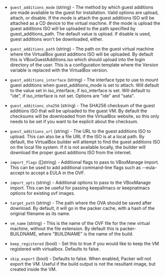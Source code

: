 <!-- Code generated from the comments of the Config struct in builder/virtualbox/ovf/config.go; DO NOT EDIT MANUALLY -->

-   `guest_additions_mode` (string) - The method by which guest additions are
    made available to the guest for installation. Valid options are upload,
    attach, or disable. If the mode is attach the guest additions ISO will
    be attached as a CD device to the virtual machine. If the mode is upload
    the guest additions ISO will be uploaded to the path specified by
    guest_additions_path. The default value is upload. If disable is used,
    guest additions won't be downloaded, either.
    
-   `guest_additions_path` (string) - The path on the guest virtual machine
    where the VirtualBox guest additions ISO will be uploaded. By default this
    is VBoxGuestAdditions.iso which should upload into the login directory of
    the user. This is a configuration
    template where the Version
    variable is replaced with the VirtualBox version.
    
-   `guest_additions_interface` (string) - The interface type to use to mount
    guest additions when guest_additions_mode is set to attach. Will
    default to the value set in iso_interface, if iso_interface is set.
    Will default to "ide", if iso_interface is not set. Options are "ide" and
    "sata".
    
-   `guest_additions_sha256` (string) - The SHA256 checksum of the guest
    additions ISO that will be uploaded to the guest VM. By default the
    checksums will be downloaded from the VirtualBox website, so this only needs
    to be set if you want to be explicit about the checksum.
    
-   `guest_additions_url` (string) - The URL to the guest additions ISO
    to upload. This can also be a file URL if the ISO is at a local path. By
    default, the VirtualBox builder will attempt to find the guest additions ISO
    on the local file system. If it is not available locally, the builder will
    download the proper guest additions ISO from the internet.
    
-   `import_flags` ([]string) - Additional flags to pass to
    VBoxManage import. This can be used to add additional command-line flags
    such as --eula-accept to accept a EULA in the OVF.
    
-   `import_opts` (string) - Additional options to pass to the
    VBoxManage import. This can be useful for passing keepallmacs or
    keepnatmacs options for existing ovf images.
    
-   `target_path` (string) - The path where the OVA should be saved
    after download. By default, it will go in the packer cache, with a hash of
    the original filename as its name.
    
-   `vm_name` (string) - This is the name of the OVF file for the new virtual
    machine, without the file extension. By default this is packer-BUILDNAME,
    where "BUILDNAME" is the name of the build.
    
-   `keep_registered` (bool) - Set this to true if you would like to keep
    the VM registered with virtualbox. Defaults to false.
    
-   `skip_export` (bool) - Defaults to false. When enabled, Packer will
    not export the VM. Useful if the build output is not the resultant image,
    but created inside the VM.
    